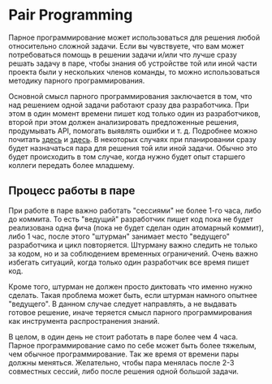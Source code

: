 
<Meta title="Документация/Pair Programming" />

# Pair Programming
Парное программирование может использоваться для решения любой относительно сложной задачи. Если вы чувствуете, что вам может потребоваться помощь в решении задачи и/или что лучше сразу решать задачу в паре, чтобы знания об устройстве той или иной части проекта были у нескольких членов команды, то можно использоваться методику парного программирования.

Основной смысл парного программирования заключается в том, что над решением одной задачи работают сразу два разработчика. При этом в один момент времени пишет код только один из разработчиков, второй при этом должен анализировать предложенные решения, продумывать API, помогать выявлять ошибки и т. д. Подробнее можно почитать [здесь](https://en.wikipedia.org/wiki/Pair_programming) и [здесь](https://habr.com/ru/post/151563/). В некоторых случаях при планировании сразу будет назначаться пара для решения той или иной задачи. Обычно это будет происходить в том случае, когда нужно будет опыт старшего коллеги передать более младшему.

## Процесс работы в паре
При работе в паре важно работать "сессиями" не более 1-го часа, либо до коммита. То есть "ведущий" разработчик пишет код пока не будет реализована одна фича (пока не будет сделан один атомарный коммит), либо 1 час, после этого "штурман" занимает место "ведущего" разработчика и цикл повторяется. Штурману важно следить не только за кодом, но и за соблюдением временных ограничений. Очень важно избегать ситуаций, когда только один разработчик все время пишет код.

Кроме того, штурман не должен просто диктовать что именно нужно сделать. Такая проблема может быть, если штурман намного опытнее "ведущего". В данном случае следует направлять, а не выдавать готовое решение, иначе теряется смысл парного программирования как инструмента распространения знаний.

В целом, в один день не стоит работать в паре более чем 4 часа. Парное программирование само по себе может быть более тяжелым, чем обычное программирование. Так же время от времени пары должны меняться. Желательно, чтобы пара менялась после 2-3 совместных сессий, либо после решения одной большой задачи.
